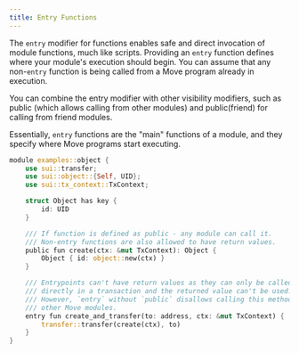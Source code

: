 ```yaml
---
title: Entry Functions
---
```


The `entry` modifier for functions enables safe and direct invocation of module functions, much like scripts. Providing an `entry` function defines where your module's execution should begin. You can assume that any non-`entry` function is being called from a Move program already in execution.

You can combine the entry modifier with other visibility modifiers, such as public (which allows calling from other modules) and public(friend) for calling from friend modules.

Essentially, `entry` functions are the "main" functions of a module, and they specify where Move programs start executing.

```rust
module examples::object {
    use sui::transfer;
    use sui::object::{Self, UID};
    use sui::tx_context::TxContext;

    struct Object has key {
        id: UID
    }

    /// If function is defined as public - any module can call it.
    /// Non-entry functions are also allowed to have return values.
    public fun create(ctx: &mut TxContext): Object {
        Object { id: object::new(ctx) }
    }

    /// Entrypoints can't have return values as they can only be called
    /// directly in a transaction and the returned value can't be used.
    /// However, `entry` without `public` disallows calling this method from
    /// other Move modules.
    entry fun create_and_transfer(to: address, ctx: &mut TxContext) {
        transfer::transfer(create(ctx), to)
    }
}
```